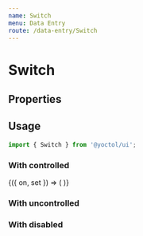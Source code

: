 ```yaml
---
name: Switch
menu: Data Entry
route: /data-entry/Switch
---
```



# Switch

## Properties

<PropsTable of={Switch} />

## Usage

```js
import { Switch } from '@yoctol/ui';
```

### With controlled

<Playground>
  <Toggle initial={true}>
    {({ on, set }) => (
      <Switch checked={on} onChange={set} />
    )}
  </Toggle>
</Playground>

### With uncontrolled

<Playground>
  <Switch defaultChecked={true} onChange={console.log} />
</Playground>

### With disabled

<Playground>
  <Switch defaultChecked disabled />
  <br />
  <Switch defaultChecked={false} disabled />
</Playground>
